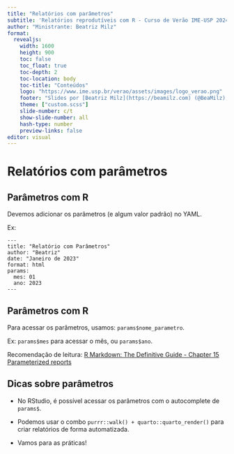 ```yaml
---
title: "Relatórios com parâmetros"
subtitle: 'Relatórios reprodutíveis com R - Curso de Verão IME-USP 2024' 
author: "Ministrante: Beatriz Milz"
format: 
  revealjs:
    width: 1600
    height: 900  
    toc: false
    toc_float: true
    toc-depth: 2
    toc-location: body
    toc-title: "Conteúdos"
    logo: "https://www.ime.usp.br/verao/assets/images/logo_verao.png" 
    footer: "Slides por [Beatriz Milz](https://beamilz.com) (@BeaMilz), feito com  [Quarto](https://quarto.org/docs/presentations/revealjs/index.html). Código disponível no [GitHub](https://beatrizmilz.github.io/2023-curso-de-verao-ime-usp-relatorios/)."
    theme: ["custom.scss"]
    slide-number: c/t
    show-slide-number: all
    hash-type: number
    preview-links: false    
editor: visual
---
```


# Relatórios com parâmetros

## Parâmetros com R

Devemos adicionar os parâmetros (e algum valor padrão) no YAML.

Ex:

```         
---
title: "Relatório com Parâmetros"
author: "Beatriz"
date: "Janeiro de 2023"
format: html
params:
  mes: 01
  ano: 2023
---
```

## Parâmetros com R

Para acessar os parâmetros, usamos: `params$nome_parametro`.

Ex: `params$mes` para acessar o mês, ou `params$ano`.

Recomendação de leitura: [R Markdown: The Definitive Guide - Chapter 15 Parameterized reports](https://bookdown.org/yihui/rmarkdown/parameterized-reports.html)

## Dicas sobre parâmetros

-   No RStudio, é possível acessar os parâmetros com o autocomplete de `params$`.

-   Podemos usar o combo `purrr::walk() + quarto::quarto_render()` para criar relatórios de forma automatizada.

-   Vamos para as práticas!
